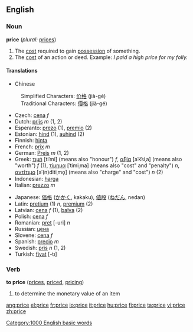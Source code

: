 {{See|Price}}
==English==

===Noun===
'''price'''  (''plural:'' [[prices]])
#The [[cost]] required to gain [[possession]] of something.
#The [[cost]] of an action or deed.  Example: ''I paid a high price for my folly.''


====Translations====
{{top}}
*Chinese
:Simplified Characters: [[价格]] (jià-gé)
:Traditional Characters: [[價格]] (jià-gé)
*Czech: [[cena]] ''f''
*Dutch: [[prijs]] ''m'' (1, 2)
*Esperanto: [[prezo]] (1), [[premio]] (2)
*Estonian: [[hind]] (1), [[auhind]] (2)
*Finnish: [[hinta]]
*French: [[prix]] ''m''
*German: [[Preis]] ''m'' (1, 2)
*Greek: [[τιμή]] [tiˈmi] (means also "honour") ''f'', [[αξία]] [aˈk͡siˌa] (means also "worth") ''f'' (1), [[τίμημα]] [ˈtimiˌma] (means also "cost" and "penalty") ''n'', [[αντίτιμο]] [aˈ(n)ditiˌmo̞] (means also "charge" and "cost") ''n'' (2)
*Indonesian: [[harga]]
*Italian: [[prezzo]] ''m''
{{mid}}
*Japanese: [[価格]] ([[かかく]], kakaku), [[値段]] ([[ねだん]], nedan)
*Latin: [[pretium]] (1) ''n'', [[premium]] (2)
*Latvian: [[cena]] ''f'' (1), [[balva]] (2)
*Polish: [[cena]] ''f''
*Romanian: [[preţ]] [-uri] ''n''
*Russian: [[цена]]
*Slovene: [[cena]] ''f''
*Spanish: [[precio]] ''m''
*Swedish: [[pris]] ''n'' (1, 2)
*Turkish: [[fiyat]] [-tı]
{{bottom}}

===Verb===
'''to price'''  ([[prices]], [[priced]], [[pricing]])
# to determine the monetary value of an item
[[Category:1000 English basic words]]

[[ang:price]]
[[el:price]]
[[fr:price]]
[[io:price]]
[[it:price]]
[[hu:price]]
[[fi:price]]
[[ta:price]]
[[vi:price]]
[[zh:price]]